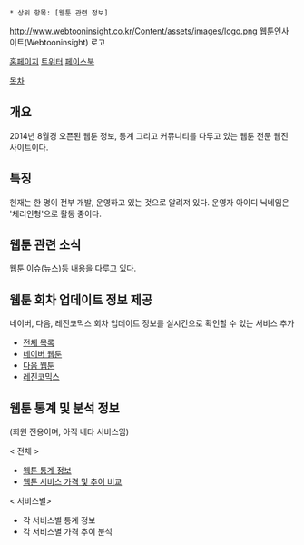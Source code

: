  * 상위 항목: [웹툰 관련 정보]

http://www.webtooninsight.co.kr/Content/assets/images/logo.png
웹툰인사이트(Webtooninsight) 로고

[http://www.webtooninsight.co.kr/ 홈페이지]
[https://twitter.com/webtooninsight 트위터] [https://www.facebook.com/webtooninsight 페이스북] 

[[목차]]

== 개요 ==
2014년 8월경 오픈된 웹툰 정보, 통계 그리고 커뮤니티를 다루고 있는 웹툰 전문 웹진 사이트이다. 

== 특징 ==
현재는 한 명이 전부 개발, 운영하고 있는 것으로 알려져 있다. 운영자 아이디 닉네임은 '체리인형'으로 활동 중이다.

== 웹툰 관련 소식 ==
웹툰 이슈(뉴스)등 내용을 다루고 있다. 

== 웹툰 회차 업데이트 정보 제공 ==
네이버, 다음, 레진코믹스 회차 업데이트 정보를 실시간으로 확인할 수 있는 서비스 추가

* [http://www.webtooninsight.co.kr/Webtoon/Update 전체 목록]
* [http://www.webtooninsight.co.kr/Webtoon/NaverUpdate 네이버 웹툰]
* [http://www.webtooninsight.co.kr/Webtoon/DaumUpdate 다음 웹툰]
* [http://www.webtooninsight.co.kr/Webtoon/LezhinUpdate 레진코믹스]

== 웹툰 통계 및 분석 정보 ==
(회원 전용이며, 아직 베타 서비스임)

< 전체 >
* [http://www.webtooninsight.co.kr/Statistic/Total 웹툰 통계 정보]
* [http://www.webtooninsight.co.kr/Statistic/CoinMain 웹툰 서비스 가격 및 추이 비교]

< 서비스별>
* 각 서비스별 통계 정보
* 각 서비스별 가격 추이 분석


 
